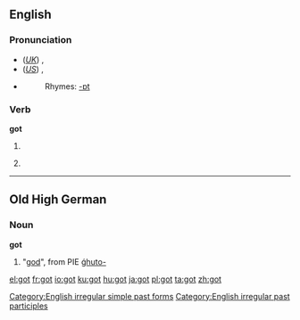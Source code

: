 ==English==

{{rank|de|whole|find|191|got|let|world|thing}}

===Pronunciation===
*(''[[Received Pronunciation|UK]]'') {{IPA|'gɒt}}, {{SAMPA|"gQt}}
*(''[[General American|US]]'') {{IPA|ˈgɑt}}, {{SAMPA|"gAt}}
*{{audio|en-us-got.ogg|Audio (US)}}
*:Rhymes: [[Rhymes:English:-ɒt|-ɒt]]

===Verb===
'''got'''

# {{simple past of|''[[get]]''}}
# {{UK}} {{past participle of|''[[get]]''}}

[[Category:English irregular simple past forms]]
[[Category:English irregular past participles]]

----

==Old High German==

===Noun===
'''got'''

# "[[god]]", from PIE [[ǵhuto-]]

[[el:got]]
[[fr:got]]
[[io:got]]
[[ku:got]]
[[hu:got]]
[[ja:got]]
[[pl:got]]
[[ta:got]]
[[zh:got]]